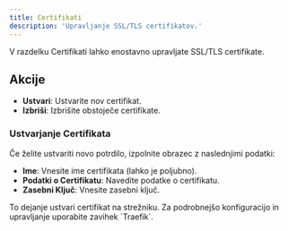 ```yaml
---
title: Certifikati
description: 'Upravljanje SSL/TLS certifikatov.'
---
```


V razdelku Certifikati lahko enostavno upravljate SSL/TLS certifikate.

## Akcije

- **Ustvari**: Ustvarite nov certifikat.
- **Izbriši**: Izbrišite obstoječe certifikate.

### Ustvarjanje Certifikata

Če želite ustvariti novo potrdilo, izpolnite obrazec z naslednjimi podatki:

- **Ime**: Vnesite ime certifikata (lahko je poljubno).
- **Podatki o Certifikatu**: Navedite podatke o certifikatu.
- **Zasebni Ključ**: Vnesite zasebni ključ.

<Callout>
To dejanje ustvari certifikat na strežniku. Za podrobnejšo konfiguracijo in upravljanje uporabite zavihek `Traefik`.
</Callout>